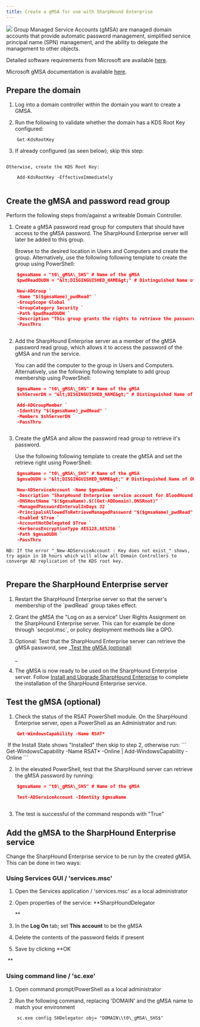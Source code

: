 ```yaml
---
title: Create a gMSA for use with SharpHound Enterprise
---
```


<Frame>
  <img src="/assets/image-2-1.png"/>
</Frame>
Group Managed Service Accounts (gMSA) are managed domain accounts that provide automatic password management, simplified service principal name (SPN) management, and the ability to delegate the management to other objects.

Detailed software requirements from Microsoft are available [here](https://docs.microsoft.com/en-us/previous-versions/windows/it-pro/windows-server-2012-r2-and-2012/hh831782(v=ws.11)#software-requirements).

Microsoft gMSA documentation is available [here](https://docs.microsoft.com/en-us/previous-versions/windows/it-pro/windows-server-2012-r2-and-2012/hh831782(v=ws.11)).


## Prepare the domain

1.  Log into a domain controller within the domain you want to create a GMSA.


2.  Run the following to validate whether the domain has a KDS Root Key configured:
```
    Get-KdsRootKey
```
3.  If already configured (as seen below), skip this step:
<Frame>
  <img src="/assets/image-88.png" alt=""/>
</Frame>

    Otherwise, create the KDS Root Key:
```
    Add-KdsRootKey -EffectiveImmediately
```
<Frame>
  <img src="/assets/image-89.png" alt=""/>
</Frame>


## Create the gMSA and password read group

Perform the following steps from/against a writeable Domain Controller.

1.  Create a gMSA password read group for computers that should have access to the gMSA password. The SharpHound Enterprise server will later be added to this group.

    Browse to the desired location in Users and Computers and create the group.
    Alternatively, use the following following template to create the group using PowerShell:
```json
    $gmsaName = "t0\_gMSA\_SHS" # Name of the gMSA
    $pwdReadOUDN = "&lt;DISGINGUISHED_NAME&gt;" # Distinguished Name of OU to create the password read group in

    New-ADGroup `
    -Name "$($gmsaName)_pwdRead" `
    -GroupScope Global `
    -GroupCategory Security `
    -Path $pwdReadOUDN `
    -Description "This group grants the rights to retrieve the password of the BloodHound Enterprise data collector (SharpHound Enterprise) gMSA '$gmsaName'." `
    -PassThru
```
<Frame>
  <img src="/assets/image-90.png" alt=""/>
</Frame>


2.  Add the SharpHound Enterprise server as a member of the gMSA password read group, which allows it to access the password of the gMSA and run the service.

    You can add the computer to the group in Users and Computers.
    Alternatively, use the following following template to add group membership using PowerShell:
```json
    $gmsaName = "t0\_gMSA\_SHS" # Name of the gMSA
    $shServerDN = "&lt;DISGINGUISHED_NAME&gt;" # Distinguished Name of the SharpHound Enterprise server

    Add-ADGroupMember `
    -Identity "$($gmsaName)_pwdRead" `
    -Members $shServerDN `
    -PassThru
```
<Frame>
  <img src="/assets/image-91.png" alt=""/>
</Frame>


3.  Create the gMSA and allow the password read group to retrieve it's password.

    Use the following following template to create the gMSA and set the retrieve right using PowerShell:
```json
    $gmsaName = "t0\_gMSA\_SHS" # Name of the gMSA
    $gmsaOUDN = "&lt;DISGINGUISHED_NAME&gt;" # Distinguished Name of OU to create the gMSA in

    New-ADServiceAccount -Name $gmsaName `
    -Description "SharpHound Enterprise service account for BloodHound Enterprise" `
    -DNSHostName "$($gmsaName).$((Get-ADDomain).DNSRoot)" `
    -ManagedPasswordIntervalInDays 32 `
    -PrincipalsAllowedToRetrieveManagedPassword "$($gmsaName)_pwdRead" `
    -Enabled $True `
    -AccountNotDelegated $True `
    -KerberosEncryptionType AES128,AES256 `
    -Path $gmsaOUDN `
    -PassThru
```

    NB: If the error "_New-ADServiceAccount : Key does not exist_" shows, try again in 10 hours which will allow all Domain Controllers to converge AD replication of the KDS root key.
<Frame>
  <img src="/assets/image-92.png" alt=""/>
</Frame>


## Prepare the SharpHound Enterprise server

1.  Restart the SharpHound Enterprise server so that the server's membership of the \`pwdRead\` group takes effect.


2.  Grant the gMSA the "Log on as a service" User Rights Assignment on the SharpHound Enterprise server. This can for example be done through \`secpol.msc\`, or policy deployment methods like a GPO.


3.  Optional: Test that the SharpHound Enterprise server can retrieve the gMSA password, see _[Test the gMSA (optional)](#h_01HBG90GWZDZZ3KE4FPGAKFF1Y)

    _
4.  The gMSA is now ready to be used on the SharpHound Enterprise server. Follow [Install and Upgrade SharpHound Enterprise](/hc/en-us/articles/Install-and-Upgrade-SharpHound-Enterprise) to complete the installation of the SharpHound Enterprise service.


## Test the gMSA (optional)

1.  Check the status of the RSAT PowerShell module. On the SharpHound Enterprise server, open a PowerShell as an Administrator and run:
```json
    Get-WindowsCapability -Name RSAT*
```
<Frame>
  <img src="/assets/image-93.png" alt=""/>
</Frame>
    If the Install State shows "Installed" then skip to step 2, otherwise run:
```
    Get-WindowsCapability -Name RSAT* -Online | Add-WindowsCapability -Online
```
<Frame>
  <img src="/assets/image-94.png" alt=""/>
</Frame>


2.  In the elevated PowerShell, test that the SharpHound server can retrieve the gMSA password by running:
```json
    $gmsaName = "t0\_gMSA\_SHS" # Name of the gMSA

    Test-ADServiceAccount -Identity $gmsaName
```
<Frame>
  <img src="/assets/image-95.png" alt=""/>
</Frame>

3.  The test is successful of the command responds with "True"


## Add the gMSA to the SharpHound Enterprise service


Change the SharpHound Enterprise service to be run by the created gMSA. This can be done in two ways:

### Using Services GUI / 'services.msc'

1.  Open the Services application / 'services.msc' as a local administrator


2.  Open properties of the service: **SharpHoundDelegator

    **
3.  In the **Log On** tab; set **This account** to be the gMSA


4.  Delete the contents of the password fields if present


5.  Save by clicking **OK
<Frame>
  <img src="/assets/image-96.png" alt=""/>
</Frame>
    **

### Using command line / 'sc.exe'

1.  Open command prompt/PowerShell as a local administrator


2.  Run the following command, replacing 'DOMAIN' and the gMSA name to match your environment
```
    sc.exe config SHDelegator obj= "DOMAIN\\t0\_gMSA\_SHS$"
```
<Frame>
  <img src="/assets/image-97.png" alt=""/>
</Frame>


